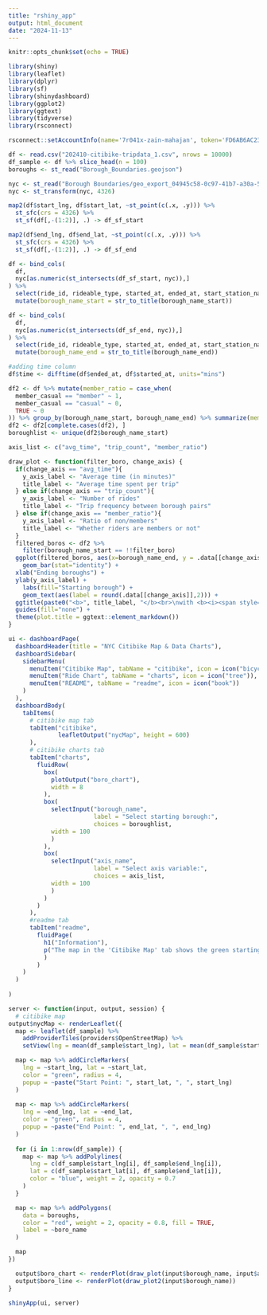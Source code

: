 ```yaml
---
title: "rshiny_app"
output: html_document
date: "2024-11-13"
---
```


```r
knitr::opts_chunk$set(echo = TRUE)
```

``` r
library(shiny)
library(leaflet)
library(dplyr)
library(sf)
library(shinydashboard)
library(ggplot2)
library(ggtext)
library(tidyverse)
library(rsconnect)

rsconnect::setAccountInfo(name='7r041x-zain-mahajan', token='FD6AB6AC238FD9EA0DD768BCE5817DC3', secret='yS25MixmEmUVF3Pdj6d058wrKfQXU4PDdcbUVVuC')

df <- read.csv("202410-citibike-tripdata_1.csv", nrows = 10000)
df_sample <- df %>% slice_head(n = 100)
boroughs <- st_read("Borough_Boundaries.geojson")

nyc <- st_read("Borough Boundaries/geo_export_04945c58-0c97-41b7-a30a-52422ea28320.shp", quiet=TRUE, stringsAsFactors=FALSE)
nyc <- st_transform(nyc, 4326)

map2(df$start_lng, df$start_lat, ~st_point(c(.x, .y))) %>% 
  st_sfc(crs = 4326) %>% 
  st_sf(df[,-(1:2)], .) -> df_sf_start

map2(df$end_lng, df$end_lat, ~st_point(c(.x, .y))) %>% 
  st_sfc(crs = 4326) %>% 
  st_sf(df[,-(1:2)], .) -> df_sf_end

df <- bind_cols(
  df,
  nyc[as.numeric(st_intersects(df_sf_start, nyc)),]
) %>% 
  select(ride_id, rideable_type, started_at, ended_at, start_station_name, start_station_id, end_station_name, end_station_id, start_lng, start_lat, end_lng, end_lat, member_casual, borough_name_start=boro_name) %>% 
  mutate(borough_name_start = str_to_title(borough_name_start))

df <- bind_cols(
  df,
  nyc[as.numeric(st_intersects(df_sf_end, nyc)),]
) %>% 
  select(ride_id, rideable_type, started_at, ended_at, start_station_name, start_station_id, end_station_name, end_station_id, start_lng, start_lat, end_lng, end_lat, member_casual, borough_name_start, borough_name_end=boro_name) %>% 
  mutate(borough_name_end = str_to_title(borough_name_end))

#adding time column
df$time <- difftime(df$ended_at, df$started_at, units="mins")

df2 <- df %>% mutate(member_ratio = case_when(
  member_casual == "member" ~ 1,
  member_casual == "casual" ~ 0,
  TRUE ~ 0
)) %>% group_by(borough_name_start, borough_name_end) %>% summarize(member_ratio=mean(member_ratio), avg_time=mean(time), trip_count=n())
df2 <- df2[complete.cases(df2), ]
boroughlist <- unique(df2$borough_name_start)

axis_list <- c("avg_time", "trip_count", "member_ratio")

draw_plot <- function(filter_boro, change_axis) {
  if(change_axis == "avg_time"){
    y_axis_label <- "Average time (in minutes)"
    title_label <- "Average time spent per trip"
  } else if(change_axis == "trip_count"){
    y_axis_label <- "Number of rides"
    title_label <- "Trip frequency between borough pairs"
  } else if(change_axis == "member_ratio"){
    y_axis_label <- "Ratio of non/members"
    title_label <- "Whether riders are members or not"
  }
  filtered_boros <- df2 %>%
    filter(borough_name_start == !!filter_boro)
  ggplot(filtered_boros, aes(x=borough_name_end, y = .data[[change_axis]], fill = borough_name_end)) +
    geom_bar(stat="identity") +  
  xlab("Ending boroughs") +
  ylab(y_axis_label) +
    labs(fill="Starting borough") + 
    geom_text(aes(label = round(.data[[change_axis]],2))) +
  ggtitle(paste0("<b>", title_label, "</b><br>\nwith <b><i><span style='color:green'>", filter_boro, "</span></i></b> as the starting borough")) +
  guides(fill="none") +
  theme(plot.title = ggtext::element_markdown())
}

ui <- dashboardPage(
  dashboardHeader(title = "NYC Citibike Map & Data Charts"),
  dashboardSidebar(
    sidebarMenu(
      menuItem("Citibike Map", tabName = "citibike", icon = icon("bicycle")),
      menuItem("Ride Chart", tabName = "charts", icon = icon("tree")),
      menuItem("README", tabName = "readme", icon = icon("book"))
    )
  ),
  dashboardBody(
    tabItems(
      # citibike map tab
      tabItem("citibike",
              leafletOutput("nycMap", height = 600)
      ),
      # citibike charts tab
      tabItem("charts", 
        fluidRow(
          box(
            plotOutput("boro_chart"), 
            width = 8
          ),
          box(
            selectInput("borough_name", 
                        label = "Select starting borough:", 
                        choices = boroughlist, 
            width = 100
            )
          ),
          box(
            selectInput("axis_name", 
                        label = "Select axis variable:", 
                        choices = axis_list, 
            width = 100
            )
          )
        )
      ),
      #readme tab
      tabItem("readme",
        fluidPage(
          h1("Information"),
          p("The map in the 'Citibike Map' tab shows the green starting and ending points of Citibike trips, connected by blue lines. The graph in the charts tab changes depending on which starting borough and y-axis variable you choose."),
          )
        )
    )
  )
    
)

server <- function(input, output, session) {
  # citibike map
output$nycMap <- renderLeaflet({
  map <- leaflet(df_sample) %>%
    addProviderTiles(providers$OpenStreetMap) %>%
    setView(lng = mean(df_sample$start_lng), lat = mean(df_sample$start_lat), zoom = 12)

  map <- map %>% addCircleMarkers(
    lng = ~start_lng, lat = ~start_lat,
    color = "green", radius = 4, 
    popup = ~paste("Start Point: ", start_lat, ", ", start_lng)
  )
  
  map <- map %>% addCircleMarkers(
    lng = ~end_lng, lat = ~end_lat,
    color = "green", radius = 4,
    popup = ~paste("End Point: ", end_lat, ", ", end_lng)
  )
  
  for (i in 1:nrow(df_sample)) {
    map <- map %>% addPolylines(
      lng = c(df_sample$start_lng[i], df_sample$end_lng[i]),
      lat = c(df_sample$start_lat[i], df_sample$end_lat[i]),
      color = "blue", weight = 2, opacity = 0.7
    )
  }

  map <- map %>% addPolygons(
    data = boroughs,
    color = "red", weight = 2, opacity = 0.8, fill = TRUE,
    label = ~boro_name
  )

  map
})

  output$boro_chart <- renderPlot(draw_plot(input$borough_name, input$axis_name))
  output$boro_line <- renderPlot(draw_plot2(input$borough_name))
}

shinyApp(ui, server)

```